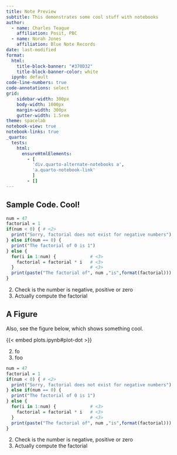 ```yaml
---
title: Note Preview
subtitle: This demonstrates some cool stuff with notebooks
author:
  - name: Charles Teague
    affiliation: Posit, PBC
  - name: Norah Jones
    affiliation: Blue Note Records
date: last-modified
format:
  html:
    title-block-banner: "#370D32"
    title-block-banner-color: white
  ipynb: default
code-line-numbers: true
code-annotations: select
grid:
    sidebar-width: 300px
    body-width: 1000px
    margin-width: 300px
    gutter-width: 1.5rem
theme: spacelab
notebook-view: true 
notebook-links: true
_quarto:
  tests:
    html:
      ensureHtmlElements:
        - [
          'div.quarto-alternate-notebooks a',
          'a.quarto-notebook-link'
          ]
        - []
---
```


## Sample Code. Cool!

```r
num = 47
factorial = 1
if(num < 0) { # <2>
  print("Sorry, factorial does not exist for negative numbers")
} else if(num == 0) {
  print("The factorial of 0 is 1")
} else {
  for(i in 1:num) {             # <3>
    factorial = factorial * i   # <3>
  }                             # <3>
  print(paste("The factorial of", num ,"is",format(factorial)))
}
```

2. Check is the number is negative, positive or zero
3. Actually compute the factorial

## A Figure

Also, see the figure below, which shows something cool.

{{< embed plots.ipynb#plot-dot >}}

2. fo
3. foo

```r
num = 47
factorial = 1
if(num < 0) { # <2>
  print("Sorry, factorial does not exist for negative numbers")
} else if(num == 0) {
  print("The factorial of 0 is 1")
} else {
  for(i in 1:num) {             # <3>
    factorial = factorial * i   # <3>
  }                             # <3>
  print(paste("The factorial of", num ,"is",format(factorial)))
}
```

2. Check is the number is negative, positive or zero
3. Actually compute the factorial
